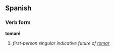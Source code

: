 ==Spanish==
===Verb form===
'''tomaré'''

# ''first-person singular indicative future of [[tomar]]''